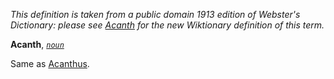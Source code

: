 ''This definition is taken from a public domain 1913 edition of Webster's Dictionary: please see [[Acanth]] for the new Wiktionary definition of this term.''

'''Acanth''', ''<code>[[noun (part of speech)|noun]]</code>''

Same as [[Acanthus]].